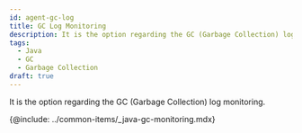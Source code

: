 ```yaml
---
id: agent-gc-log
title: GC Log Monitoring
description: It is the option regarding the GC (Garbage Collection) log monitoring.
tags:
  - Java
  - GC
  - Garbage Collection
draft: true
---
```


It is the option regarding the GC (Garbage Collection) log monitoring.

{@include: ../common-items/_java-gc-monitoring.mdx}
